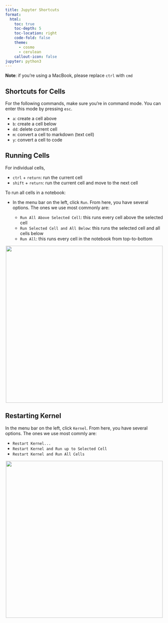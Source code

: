 ```yaml
---
title: Jupyter Shortcuts
format:
  html:
    toc: true
    toc-depth: 5
    toc-location: right
    code-fold: false
    theme:
      - cosmo
      - cerulean
    callout-icon: false
jupyter: python3
---
```


::: {.callout-note collapse="false"}
**Note**: if you're using a MacBook, please replace `ctrl` with `cmd`
:::

## Shortcuts for Cells

For the following commands, make sure you're in command mode. You can enter this mode by pressing `esc`.

- `a`: create a cell above
- `b`: create a cell below
- `dd`: delete current cell
- `m`: convert a cell to markdown (text cell)
- `y`: convert a cell to code 

## Running Cells

For individual cells, 

- `ctrl` + `return`: run the current cell
- `shift` + `return`: run the current cell and move to the next cell

To run all cells in a notebook: 

- In the menu bar on the left, click `Run`. From here, you have several options. The ones we use most commonly are:

    - `Run All Above Selected Cell`: this runs every cell above the selected cell 
    - `Run Selected Cell and All Below`: this runs the selected cell and all cells below
    - `Run All`: this runs every cell in the notebook from top-to-bottom
 
<center><img src = "run_all.gif" width = "500"></img></a></center>

## Restarting Kernel
In the menu bar on the left, click `Kernel`. From here, you have several options. The ones we use most commly are: 

- `Restart Kernel...`
- `Restart Kernel and Run up to Selected Cell`
- `Restart Kernel and Run All Cells` 

<center><img src = "kernel.gif" width = "500"></img></a></center>



